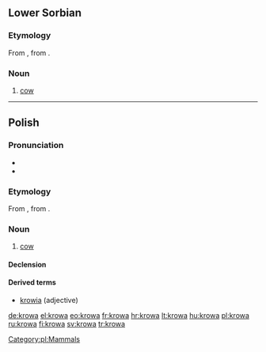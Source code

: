 ==Lower Sorbian==

===Etymology===
From {{proto|Slavic|korva|lang=dsb}}, from {{proto|Indo-European|ḱer-|horn|lang=dsb}}.

===Noun===
{{infl|dsb|noun|g=f}}

# [[cow]]

----

==Polish==

===Pronunciation===
* {{IPA|[ˈkrɔva]|lang=pl}}
* {{audio|Pl-krowa.ogg|Audio}}

===Etymology===
From {{proto|Slavic|korva|lang=pl}}, from {{proto|Indo-European|ḱer-|horn|lang=pl}}.

===Noun===
{{infl|pl|noun|g=f}}

# [[cow]]

====Declension====
{{pl-decl-noun
|krowa|krowy
|krowy|krów
|krowie|krowom
|krowę|krowy
|krową|krowami
|krowie|krowach
|krowo|krowy
}}

====Derived terms====
* [[krowia]] (adjective)

[[Category:pl:Mammals]]

[[de:krowa]]
[[el:krowa]]
[[eo:krowa]]
[[fr:krowa]]
[[hr:krowa]]
[[lt:krowa]]
[[hu:krowa]]
[[pl:krowa]]
[[ru:krowa]]
[[fi:krowa]]
[[sv:krowa]]
[[tr:krowa]]